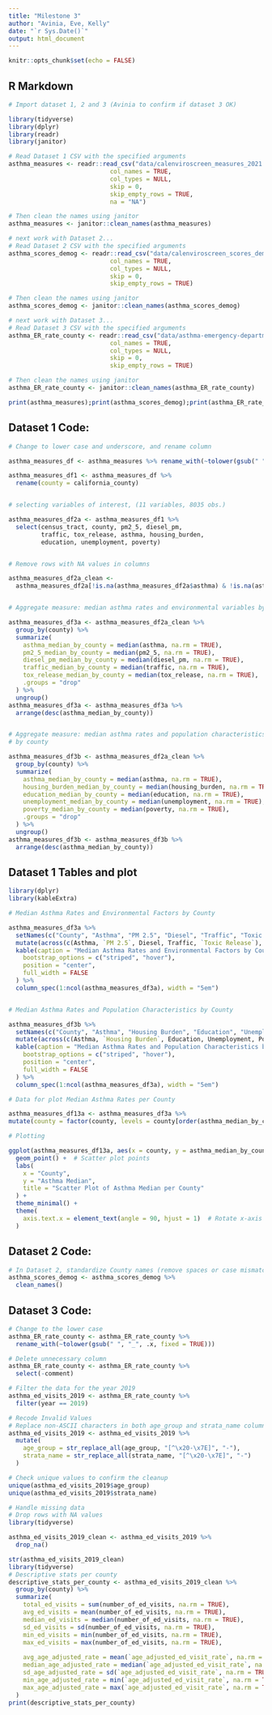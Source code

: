 ```yaml
---
title: "Milestone 3"
author: "Avinia, Eve, Kelly"
date: "`r Sys.Date()`"
output: html_document
---
```


```r
knitr::opts_chunk$set(echo = FALSE)
```

## R Markdown


```r

# Import dataset 1, 2 and 3 (Avinia to confirm if dataset 3 OK)

library(tidyverse)
library(dplyr)
library(readr)
library(janitor)

# Read Dataset 1 CSV with the specified arguments
asthma_measures <- readr::read_csv("data/calenviroscreen_measures_2021.csv", 
                            col_names = TRUE, 
                            col_types = NULL, 
                            skip = 0, 
                            skip_empty_rows = TRUE,
                            na = "NA")

# Then clean the names using janitor
asthma_measures <- janitor::clean_names(asthma_measures)

# next work with Dataset 2...
# Read Dataset 2 CSV with the specified arguments
asthma_scores_demog <- readr::read_csv("data/calenviroscreen_scores_demog_2021.csv", 
                            col_names = TRUE, 
                            col_types = NULL, 
                            skip = 0, 
                            skip_empty_rows = TRUE)

# Then clean the names using janitor
asthma_scores_demog <- janitor::clean_names(asthma_scores_demog)

# next work with Dataset 3...
# Read Dataset 3 CSV with the specified arguments
asthma_ER_rate_county <- readr::read_csv("data/asthma-emergency-department-visit-rates-by-county-2015_2022.csv", 
                            col_names = TRUE, 
                            col_types = NULL, 
                            skip = 0, 
                            skip_empty_rows = TRUE)

# Then clean the names using janitor
asthma_ER_rate_county <- janitor::clean_names(asthma_ER_rate_county)

print(asthma_measures);print(asthma_scores_demog);print(asthma_ER_rate_county)

```


## Dataset 1 Code:

```r

# Change to lower case and underscore, and rename column

asthma_measures_df <- asthma_measures %>% rename_with(~tolower(gsub(" ", "_", .x, fixed = TRUE)))

asthma_measures_df1 <- asthma_measures_df %>% 
  rename(county = california_county)


# selecting variables of interest, (11 variables, 8035 obs.)

asthma_measures_df2a <- asthma_measures_df1 %>% 
  select(census_tract, county, pm2_5, diesel_pm, 
         traffic, tox_release, asthma, housing_burden, 
         education, unemployment, poverty) 


# Remove rows with NA values in columns

asthma_measures_df2a_clean <- 
  asthma_measures_df2a[!is.na(asthma_measures_df2a$asthma) & !is.na(asthma_measures_df2a$pm2_5) & !is.na(asthma_measures_df2a$diesel_pm) & !is.na(asthma_measures_df2a$traffic) & !is.na(asthma_measures_df2a$tox_release) & !is.na(asthma_measures_df2a$housing_burden) & !is.na(asthma_measures_df2a$education) & !is.na(asthma_measures_df2a$unemployment) & !is.na(asthma_measures_df2a$poverty), ]


# Aggregate measure: median asthma rates and environmental variables by county 

asthma_measures_df3a <- asthma_measures_df2a_clean %>% 
  group_by(county) %>% 
  summarize(
    asthma_median_by_county = median(asthma, na.rm = TRUE),
    pm2_5_median_by_county = median(pm2_5, na.rm = TRUE),
    diesel_pm_median_by_county = median(diesel_pm, na.rm = TRUE),
    traffic_median_by_county = median(traffic, na.rm = TRUE),
    tox_release_median_by_county = median(tox_release, na.rm = TRUE),
    .groups = "drop"
  ) %>% 
  ungroup()
asthma_measures_df3a <- asthma_measures_df3a %>% 
  arrange(desc(asthma_median_by_county))


# Aggregate measure: median asthma rates and population characteristics 
# by county

asthma_measures_df3b <- asthma_measures_df2a_clean %>% 
  group_by(county) %>% 
  summarize(
    asthma_median_by_county = median(asthma, na.rm = TRUE),
    housing_burden_median_by_county = median(housing_burden, na.rm = TRUE),
    education_median_by_county = median(education, na.rm = TRUE),
    unemployment_median_by_county = median(unemployment, na.rm = TRUE),
    poverty_median_by_county = median(poverty, na.rm = TRUE),
    .groups = "drop"
  ) %>% 
  ungroup()
asthma_measures_df3b <- asthma_measures_df3b %>% 
  arrange(desc(asthma_median_by_county))

```

## Dataset 1 Tables and plot

```r

library(dplyr)
library(kableExtra)

# Median Asthma Rates and Environmental Factors by County

asthma_measures_df3a %>%
  setNames(c("County", "Asthma", "PM 2.5", "Diesel", "Traffic", "Toxic Release")) %>%  # rename columns
  mutate(across(c(Asthma, `PM 2.5`, Diesel, Traffic, `Toxic Release`), ~ round(.x, 3))) %>%  # Round columns to 3 digits
  kable(caption = "Median Asthma Rates and Environmental Factors by County") %>%  kable_styling(
    bootstrap_options = c("striped", "hover"),
    position = "center",
    full_width = FALSE
  ) %>%
  column_spec(1:ncol(asthma_measures_df3a), width = "5em") 


# Median Asthma Rates and Population Characteristics by County

asthma_measures_df3b %>%
  setNames(c("County", "Asthma", "Housing Burden", "Education", "Unemployment", "Poverty")) %>%  # rename columns
  mutate(across(c(Asthma, `Housing Burden`, Education, Unemployment, Poverty), ~ round(.x, 3))) %>%  # Round columns to 3 digits
  kable(caption = "Median Asthma Rates and Population Characteristics by County") %>%  kable_styling(
    bootstrap_options = c("striped", "hover"),
    position = "center",
    full_width = FALSE
  ) %>%
  column_spec(1:ncol(asthma_measures_df3a), width = "5em")  

# Data for plot Median Asthma Rates per County

asthma_measures_df13a <- asthma_measures_df3a %>%
mutate(county = factor(county, levels = county[order(asthma_median_by_county)]))

# Plotting

ggplot(asthma_measures_df13a, aes(x = county, y = asthma_median_by_county)) +
  geom_point() +  # Scatter plot points
  labs(
    x = "County",
    y = "Asthma Median",
    title = "Scatter Plot of Asthma Median per County"
  ) +
  theme_minimal() +
  theme(
    axis.text.x = element_text(angle = 90, hjust = 1)  # Rotate x-axis labels
  )

```

## Dataset 2 Code:

```r
# In Dataset 2, standardize County names (remove spaces or case mismatches)
asthma_scores_demog <- asthma_scores_demog %>%
  clean_names()

```

## Dataset 3 Code:
```r
# Change to the lower case
asthma_ER_rate_county <- asthma_ER_rate_county %>%
  rename_with(~tolower(gsub(" ", "_", .x, fixed = TRUE)))

# Delete unnecessary column
asthma_ER_rate_county <- asthma_ER_rate_county %>%
  select(-comment)

# Filter the data for the year 2019
asthma_ed_visits_2019 <- asthma_ER_rate_county %>%
  filter(year == 2019)

# Recode Invalid Values
# Replace non-ASCII characters in both age_group and strata_name columns
asthma_ed_visits_2019 <- asthma_ed_visits_2019 %>%
  mutate(
    age_group = str_replace_all(age_group, "[^\x20-\x7E]", "-"),
    strata_name = str_replace_all(strata_name, "[^\x20-\x7E]", "-")
  )

# Check unique values to confirm the cleanup
unique(asthma_ed_visits_2019$age_group)
unique(asthma_ed_visits_2019$strata_name)

# Handle missing data
# Drop rows with NA values
library(tidyverse)

asthma_ed_visits_2019_clean <- asthma_ed_visits_2019 %>%
  drop_na()

str(asthma_ed_visits_2019_clean)
library(tidyverse)
# Descriptive stats per county
descriptive_stats_per_county <- asthma_ed_visits_2019_clean %>%
  group_by(county) %>%
  summarize(
    total_ed_visits = sum(number_of_ed_visits, na.rm = TRUE),
    avg_ed_visits = mean(number_of_ed_visits, na.rm = TRUE),
    median_ed_visits = median(number_of_ed_visits, na.rm = TRUE),
    sd_ed_visits = sd(number_of_ed_visits, na.rm = TRUE),
    min_ed_visits = min(number_of_ed_visits, na.rm = TRUE),
    max_ed_visits = max(number_of_ed_visits, na.rm = TRUE),
    
    avg_age_adjusted_rate = mean(`age_adjusted_ed_visit_rate`, na.rm = TRUE),
    median_age_adjusted_rate = median(`age_adjusted_ed_visit_rate`, na.rm = TRUE),
    sd_age_adjusted_rate = sd(`age_adjusted_ed_visit_rate`, na.rm = TRUE),
    min_age_adjusted_rate = min(`age_adjusted_ed_visit_rate`, na.rm = TRUE),
    max_age_adjusted_rate = max(`age_adjusted_ed_visit_rate`, na.rm = TRUE)
  )
print(descriptive_stats_per_county)


```
